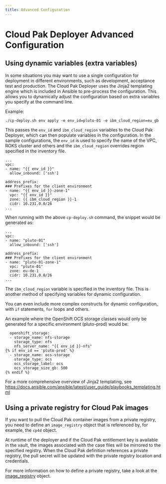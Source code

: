 ```yaml
---
title: Advanced Configuration
---
```


# Cloud Pak Deployer Advanced Configuration

## Using dynamic variables (extra variables)
In some situations you may want to use a single configuration for deployment in different environments, such as development, acceptance test and production. The Cloud Pak Deployer uses the Jinja2 templating engine which is included in Ansible to pre-process the configuration. This allows you to dynamically adjust the configuration based on extra variables you specify at the command line.

Example:
```
./cp-deploy.sh env apply -e env_id=pluto-01 -e ibm_cloud_region=eu_gb
```

This passes the `env_id` and `ibm_cloud_region` variables to the Cloud Pak Deployer, which can then populate variables in the configuration. In the sample configurations, the `env_id` is used to specify the name of the VPC, ROKS cluster and others and the `ibm_cloud_region` overrides region specified in the inventory file.

```
...
vpc:
- name: "{{ env_id }}"
  allow_inbound: ['ssh']

address_prefix:
### Prefixes for the client environment
- name: "{{ env_id }}-zone-1"
  vpc: "{{ env_id }}"
  zone: {{ ibm_cloud_region }}-1
  cidr: 10.231.0.0/26
...
```

When running with the above `cp-deploy.sh` command, the snippet would be generated as:
```
...
vpc:
- name: "pluto-01"
  allow_inbound: ['ssh']

address_prefix:
### Prefixes for the client environment
- name: "pluto-01-zone-1"
  vpc: "pluto-01"
  zone: eu-de-1
  cidr: 10.231.0.0/26
...
```

The `ibm_cloud_region` variable is specified in the inventory file. This is another method of specifying variables for dynamic configuration.

You can even include more complex constructs for dynamic configuration, with `if` statements, `for` loops and others.

An example where the OpenShift OCS storage classes would only be generated for a specific environment (pluto-prod) would be:
```
  openshift_storage:
  - storage_name: nfs-storage
    storage_type: nfs
    nfs_server_name: "{{ env_id }}-nfs"
{% if env_id == 'pluto-prod' %}
  - storage_name: ocs-storage
    storage_type: ocs
    ocs_storage_label: ocs
    ocs_storage_size_gb: 500
{% endif %}
```

For a more comprehensive overview of Jinja2 templating, see https://docs.ansible.com/ansible/latest/user_guide/playbooks_templating.html

## Using a private registry for Cloud Pak images
If you want to pull the Cloud Pak container images from a private registry, you need to define an `image_registry` object that is referenced by, for example, the `cp4d` object.

At runtime of the deployer and if the Cloud Pak entitlement key is available in the vault, the images associated with the case files will be mirrored to the specified registry. When the Cloud Pak definition references a private registry, the pull secret will be updated with the private registry location and credentials.

For more information on how to define a private registry, take a look at the [image_registry](/cpd-design/objects/cloud-paks#image_registry) object.
